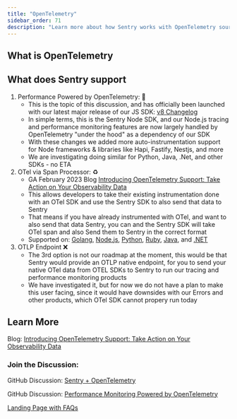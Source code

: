 ```yaml
---
title: "OpenTelemetry"
sidebar_order: 71
description: "Learn more about how Sentry works with OpenTelemetry sourced data."
---
```


## What is OpenTelemetry

## What does Sentry support

1. Performance Powered by OpenTelemetry: 🔋
   - This is the topic of this discussion, and has officially been launched with our latest major release of our JS SDK: [v8 Changelog](https://github.com/getsentry/sentry-javascript/releases/tag/8.0.0)
   - In simple terms, this is the Sentry Node SDK, and our Node.js tracing and performance monitoring features are now largely handled by OpenTelemetry "under the hood" as a dependency of our SDK
   - With these changes we added more auto-instrumentation support for Node frameworks & libraries like Hapi, Fastify, Nestjs, and more
   - We are investigating doing similar for Python, Java, .Net, and other SDKs - no ETA
2. OTel via Span Processor: ♻️
    - GA February 2023 Blog [Introducing OpenTelemetry Support: Take Action on Your Observability Data](https://blog.sentry.io/introducing-opentelemetry-support/)
   - This allows developers to take their existing instrumentation done with an OTel SDK and use the Sentry SDK to also send that data to Sentry
   - That means if you have already instrumented with OTel, and want to also send that data Sentry, you can and the Sentry SDK will take OTel span and also Send them to Sentry in the correct format
   - Supported on: [Golang](https://docs.sentry.io/platforms/go/performance/instrumentation/opentelemetry/), [Node.js](https://docs.sentry.io/platforms/node/performance/instrumentation/opentelemetry/), [Python](https://docs.sentry.io/platforms/python/performance/instrumentation/opentelemetry/), [Ruby](https://docs.sentry.io/platforms/ruby/performance/instrumentation/opentelemetry/), [Java](https://docs.sentry.io/platforms/java/guides/logback/performance/instrumentation/opentelemetry/), and [.NET](https://docs.sentry.io/platforms/ruby/performance/instrumentation/opentelemetry/)
3. OTLP Endpoint ❌
   - The 3rd option is not our roadmap at the moment, this would be that Sentry would provide an OTLP native endpoint, for you to send your native OTel data from OTEL SDKs to Sentry to run our tracing and performance monitoring products
   - We have investigated it, but for now we do not have a plan to make this user facing, since it would have downsides with our Errors and other products, which OTel SDK cannot propery run today

## Learn More

Blog: [Introducing OpenTelemetry Support: Take Action on Your Observability Data](https://blog.sentry.io/introducing-opentelemetry-support/)

### Join the Discussion:

GitHub Discussion: [Sentry + OpenTelemetry](https://github.com/getsentry/sentry/discussions/40712)

GitHub Discussion: [Performance Monitoring Powered by OpenTelemetry](https://github.com/getsentry/sentry/discussions/55023)

[Landing Page with FAQs](https://sentry.io/for/opentelemetry/)